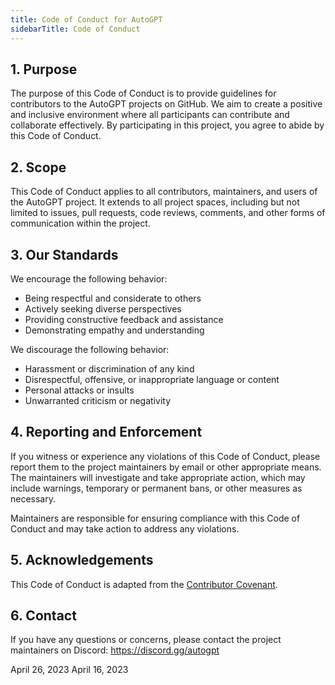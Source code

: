 ```yaml
---
title: Code of Conduct for AutoGPT
sidebarTitle: Code of Conduct
---
```


## 1\. Purpose

The purpose of this Code of Conduct is to provide guidelines for contributors to the AutoGPT projects on GitHub. We aim to create a positive and inclusive environment where all participants can contribute and collaborate effectively. By participating in this project, you agree to abide by this Code of Conduct.

## 2\. Scope

This Code of Conduct applies to all contributors, maintainers, and users of the AutoGPT project. It extends to all project spaces, including but not limited to issues, pull requests, code reviews, comments, and other forms of communication within the project.

## 3\. Our Standards

We encourage the following behavior:

* Being respectful and considerate to others
* Actively seeking diverse perspectives
* Providing constructive feedback and assistance
* Demonstrating empathy and understanding

We discourage the following behavior:

* Harassment or discrimination of any kind
* Disrespectful, offensive, or inappropriate language or content
* Personal attacks or insults
* Unwarranted criticism or negativity

## 4\. Reporting and Enforcement

If you witness or experience any violations of this Code of Conduct, please report them to the project maintainers by email or other appropriate means. The maintainers will investigate and take appropriate action, which may include warnings, temporary or permanent bans, or other measures as necessary.

Maintainers are responsible for ensuring compliance with this Code of Conduct and may take action to address any violations.

## 5\. Acknowledgements
This Code of Conduct is adapted from the [Contributor Covenant](https://www.contributor-covenant.org/version/2/0/code_of_conduct.html).

## 6\. Contact

If you have any questions or concerns, please contact the project maintainers on Discord: https://discord.gg/autogpt

April 26, 2023 April 16, 2023
